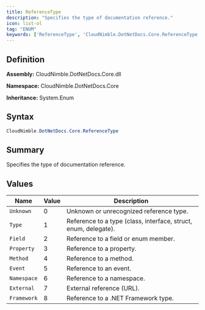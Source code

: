 ```yaml
---
title: ReferenceType
description: "Specifies the type of documentation reference."
icon: list-ol
tag: "ENUM"
keywords: ['ReferenceType', 'CloudNimble.DotNetDocs.Core.ReferenceType', 'CloudNimble.DotNetDocs.Core', 'class', 'System.Enum']
---
```


## Definition

**Assembly:** CloudNimble.DotNetDocs.Core.dll

**Namespace:** CloudNimble.DotNetDocs.Core

**Inheritance:** System.Enum

## Syntax

```csharp
CloudNimble.DotNetDocs.Core.ReferenceType
```

## Summary

Specifies the type of documentation reference.

## Values

| Name | Value | Description |
|------|-------|-------------|
| `Unknown` | 0 | Unknown or unrecognized reference type. |
| `Type` | 1 | Reference to a type (class, interface, struct, enum, delegate). |
| `Field` | 2 | Reference to a field or enum member. |
| `Property` | 3 | Reference to a property. |
| `Method` | 4 | Reference to a method. |
| `Event` | 5 | Reference to an event. |
| `Namespace` | 6 | Reference to a namespace. |
| `External` | 7 | External reference (URL). |
| `Framework` | 8 | Reference to a .NET Framework type. |

